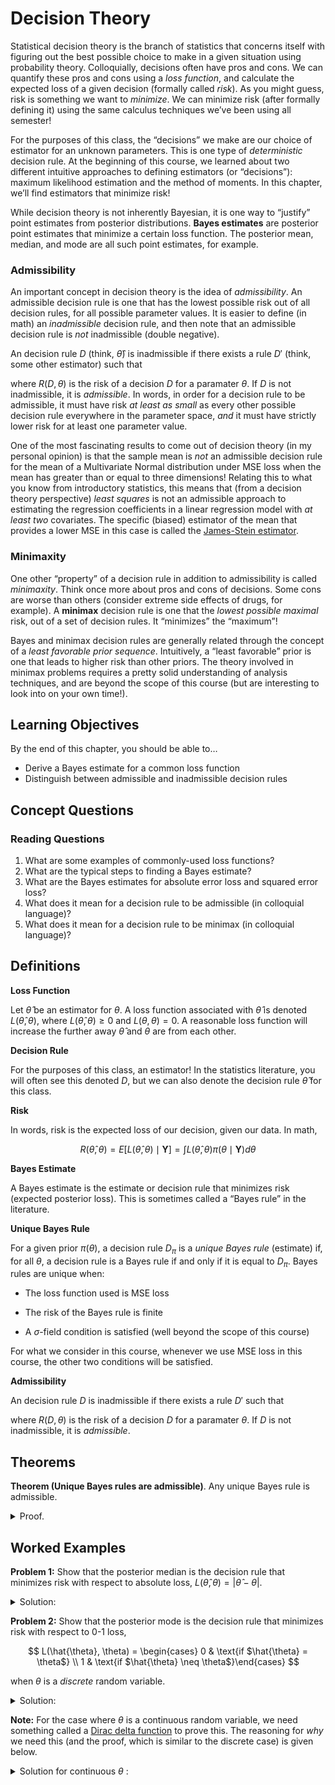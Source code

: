 # Decision Theory

Statistical decision theory is the branch of statistics that concerns itself with figuring out the best possible choice to make in a given situation using probability theory. Colloquially, decisions often have pros and cons. We can quantify these pros and cons using a *loss function*, and calculate the expected loss of a given decision (formally called *risk*). As you might guess, risk is something we want to *minimize*. We can minimize risk (after formally defining it) using the same calculus techniques we've been using all semester!

For the purposes of this class, the "decisions" we make are our choice of estimator for an unknown parameters. This is one type of *deterministic* decision rule. At the beginning of this course, we learned about two different intuitive approaches to defining estimators (or "decisions"): maximum likelihood estimation and the method of moments. In this chapter, we'll find estimators that minimize risk!

While decision theory is not inherently Bayesian, it is one way to "justify" point estimates from posterior distributions. **Bayes estimates** are posterior point estimates that minimize a certain loss function. The posterior mean, median, and mode are all such point estimates, for example.

### Admissibility {.unnumbered .unlisted}

An important concept in decision theory is the idea of *admissibility*. An admissible decision rule is one that has the lowest possible risk out of all decision rules, for all possible parameter values. It is easier to define (in math) an *inadmissible* decision rule, and then note that an admissible decision rule is *not* inadmissible (double negative).

An decision rule $D$ (think, $\hat{\theta}$) is inadmissible if there exists a rule $D'$ (think, some other estimator) such that

\begin{align*}
R(D, \theta) & \leq R(D, \theta) \quad \forall \theta \\
R(D', \theta) & < R(D, \theta) \quad \text{ for some } \theta
\end{align*}

where $R(D, \theta)$ is the risk of a decision $D$ for a paramater $\theta$. If $D$ is not inadmissible, it is *admissible*. In words, in order for a decision rule to be admissible, it must have risk *at least as small* as every other possible decision rule everywhere in the parameter space, *and* it must have strictly lower risk for at least one parameter value.

One of the most fascinating results to come out of decision theory (in my personal opinion) is that the sample mean is *not* an admissible decision rule for the mean of a Multivariate Normal distribution under MSE loss when the mean has greater than or equal to three dimensions! Relating this to what you know from introductory statistics, this means that (from a decision theory perspective) *least squares* is not an admissible approach to estimating the regression coefficients in a linear regression model with *at least two* covariates. The specific (biased) estimator of the mean that provides a lower MSE in this case is called the [James-Stein estimator](https://en.wikipedia.org/wiki/James%E2%80%93Stein_estimator).

### Minimaxity {.unnumbered .unlisted}

One other "property" of a decision rule in addition to admissibility is called *minimaxity*. Think once more about pros and cons of decisions. Some cons are worse than others (consider extreme side effects of drugs, for example). A **minimax** decision rule is one that the *lowest possible* *maximal* risk, out of a set of decision rules. It "minimizes" the "maximum"!

Bayes and minimax decision rules are generally related through the concept of a *least favorable prior sequence*. Intuitively, a "least favorable" prior is one that leads to higher risk than other priors. The theory involved in minimax problems requires a pretty solid understanding of analysis techniques, and are beyond the scope of this course (but are interesting to look into on your own time!).

## Learning Objectives

By the end of this chapter, you should be able to...

-   Derive a Bayes estimate for a common loss function
-   Distinguish between admissible and inadmissible decision rules

## Concept Questions

### Reading Questions

1.  What are some examples of commonly-used loss functions?
2.  What are the typical steps to finding a Bayes estimate?
3.  What are the Bayes estimates for absolute error loss and squared error loss?
4.  What does it mean for a decision rule to be admissible (in colloquial language)?
5.  What does it mean for a decision rule to be minimax (in colloquial language)?

## Definitions

**Loss Function**

Let $\hat{\theta}$ be an estimator for $\theta$. A loss function associated with $\hat{\theta}$ is denoted $L(\hat{\theta}, \theta)$, where $L(\hat{\theta}, \theta) \geq 0$ and $L(\theta, \theta) = 0$. A reasonable loss function will increase the further away $\hat{\theta}$ and $\theta$ are from each other.

**Decision Rule**

For the purposes of this class, an estimator! In the statistics literature, you will often see this denoted $D$, but we can also denote the decision rule $\hat{\theta}$ for this class.

**Risk**

In words, risk is the expected loss of our decision, given our data. In math,

$$
R(\hat{\theta}, \theta) = E[L(\hat{\theta}, \theta) \mid \textbf{Y}] = \int L(\hat{\theta}, \theta) \pi(\theta \mid \textbf{Y}) d\theta
$$

**Bayes Estimate**

A Bayes estimate is the estimate or decision rule that minimizes risk (expected posterior loss). This is sometimes called a "Bayes rule" in the literature.

**Unique Bayes Rule**

For a given prior $\pi(\theta)$, a decision rule $D_\pi$ is a *unique Bayes rule* (estimate) if, for all $\theta$, a decision rule is a Bayes rule if and only if it is equal to $D_\pi$. Bayes rules are unique when:

-   The loss function used is MSE loss

-   The risk of the Bayes rule is finite

-   A $\sigma$-field condition is satisfied (well beyond the scope of this course)

For what we consider in this course, whenever we use MSE loss in this course, the other two conditions will be satisfied.

**Admissibility**

An decision rule $D$ is inadmissible if there exists a rule $D'$ such that

\begin{align*}
R(D', \theta) & \leq R(D, \theta) \quad \forall \theta \\
R(D', \theta) & < R(D, \theta) \quad \text{ for some } \theta
\end{align*}

where $R(D, \theta)$ is the risk of a decision $D$ for a paramater $\theta$. If $D$ is not inadmissible, it is *admissible*.

## Theorems

**Theorem (Unique Bayes rules are admissible)**. Any unique Bayes rule is admissible.

<details>

<summary>Proof.</summary>

We'll prove this by contradiction!

Suppose that $D_\pi$ is a unique Bayes rule with respect to some prior $\pi(\theta)$, and that $D_\pi$ is *inadmissible*. Then there exists some other decision rule $D'$ such that $R(D', \theta) \leq R(D_\pi, \theta)$, for all $\theta$. Then,

\begin{align*}
    R(D', \theta) & \leq R(D_{\pi}, \theta) \quad \quad \text{(inadmissibility)} \\
    & = \inf_D R(D, \pi) \quad \quad \text{($D_\pi$ is Bayes)}
\end{align*}

and since $R(D', \theta) \leq \inf_D R(D, \pi)$, $D'$ is Bayes. But $D_\pi$ is *unique* Bayes by assumption, so this is a contradiction.

Therefore, $D_\pi$ is admissible.

</details>



## Worked Examples

**Problem 1:** Show that the posterior median is the decision rule that minimizes risk with respect to absolute loss, $L(\hat{\theta}, \theta) = |\hat{\theta} - \theta|$.

<details>

<summary>Solution:</summary>

We can write the risk with respect to absolute loss as

\begin{align*}
    R(\theta_0, \theta) & = E[L(\theta_0, \theta) \mid \textbf{Y}] \\
    & = \int L(\theta_0, \theta) \pi(\theta \mid \textbf{y}) d\theta \\
    & = \int |\theta_0 - \theta| \pi(\theta \mid \textbf{y}) d\theta \\
    & = \int_{I\{\theta_0 \geq \theta \}} \left( \theta_0 - \theta \right) \pi(\theta \mid \textbf{y}) d\theta + \int_{I\{\theta_0 < \theta \}} \left(  \theta - \theta_0 \right) \pi(\theta \mid \textbf{y}) d\theta \\
    & = \int_{-\infty}^{\theta_0} \left( \theta_0 - \theta \right) \pi(\theta \mid \textbf{y}) d\theta + \int_{\theta_0}^\infty \left( \theta - \theta_0 \right) \pi(\theta \mid \textbf{y}) d\theta
\end{align*}

Taking the derivative with respect to $\theta_0$, and setting this equal to zero we get

\begin{align*}
    0 & \equiv \frac{\partial}{\partial \theta_0} R(\theta_0, \theta) \\
    & = \frac{\partial}{\partial \theta_0} \left( \int_{-\infty}^{\theta_0} \left( \theta_0 - \theta \right) \pi(\theta \mid \textbf{y}) d\theta + \int_{\theta_0}^\infty \left( \theta - \theta_0 \right) \pi(\theta \mid \textbf{y}) d\theta  \right) \\
    & = \frac{\partial}{\partial \theta_0} \left( \theta_0 \int_{-\infty}^{\theta_0}  \pi(\theta \mid \textbf{y}) d\theta - \int_{-\infty}^{\theta_0} \theta \pi(\theta \mid \textbf{y}) d\theta + \int_{\theta_0}^\infty \theta \pi(\theta \mid \textbf{y}) d\theta - \theta_0 \int_{\theta_0}^\infty  \pi(\theta \mid \textbf{y}) d\theta \right) \\
    & = \theta_0 \pi(\theta_0 \mid \textbf{y}) + \int_{-\infty}^{\theta_0}  \pi(\theta \mid \textbf{y}) - \theta_0 \pi(\theta_0 \mid \textbf{y}) - \theta_0 \pi(\theta_0 \mid \textbf{y}) - \left[ \theta_0 (-\pi(\theta_0 \mid \textbf{y})) +  \int_{\theta_0}^\infty  \pi(\theta \mid \textbf{y})\right] \\
    & =  \left( \theta_0 - \theta_0 \right) \pi(\theta_0 \mid \textbf{y}) + \int_{-\infty}^{\theta_0} \pi(\theta \mid \textbf{y}) d\theta - \left( \theta_0 - \theta_0 \right) \pi(\theta_0 \mid \textbf{y}) - \int_{\theta_0}^\infty \pi(\theta \mid \textbf{y}) d\theta \\
    & = \int_{-\infty}^{\theta_0} \pi(\theta \mid \textbf{y}) d\theta - \int_{\theta_0}^\infty \pi(\theta \mid \textbf{y}) d\theta \\
    \int_{-\infty}^{\theta_0} \pi(\theta \mid \textbf{y}) d\theta & = \int_{\theta_0}^\infty \pi(\theta \mid \textbf{y}) d\theta
\end{align*}

(recalling that $\frac{\partial}{\partial x} \int_{-\infty}^x f(y) dy = f(x)$ and $\frac{\partial}{\partial x} \int_x^\infty f(y) dy = -f(x)$ and applying chain rule), and note that these two integrals are equal when $\theta_0$ is the posterior median.

</details>

**Problem 2:** Show that the posterior mode is the decision rule that minimizes risk with respect to 0-1 loss,

$$
L(\hat{\theta}, \theta) = \begin{cases} 0 & \text{if $\hat{\theta} = \theta$} \\ 1 & \text{if $\hat{\theta} \neq \theta$}\end{cases}
$$

when $\theta$ is a *discrete* random variable.

<details>

<summary>Solution:</summary>

Note that we can rewrite the 0-1 loss function as $L(\hat{\theta},\theta) = 1 - I\{\hat{\theta} = \theta\}$. Then we can write,

\begin{align*}
    R(\theta_0, \theta) & = E[L(\theta_0, \theta) \mid \textbf{Y}] \\
    & = \sum_{\theta} L(\theta_0, \theta) \pi(\theta \mid \textbf{y})  \\
    & = \sum_{\theta} \left( 1 - I\{\theta_0 = \theta\} \right) \pi(
    \theta \mid \textbf{y} )  \\
    & = \sum_{\theta} \pi(
    \theta \mid \textbf{y} ) - \sum_{\theta} I\{\theta_0 = \theta\} \pi(
    \theta \mid \textbf{y})  \\
    & = 1 - \pi(\theta_0 \mid \textbf{y})
\end{align*}

since pmfs sum to $1$. Then taking the derivative and setting this equal to zero gives

\begin{align*}
    0 & \equiv \frac{\partial}{\partial \theta_0} R(\theta_0, \theta) \\
    & = \frac{\partial}{\partial \theta_0}  \left( 1 - \pi(\theta_0 \mid \textbf{y}) \right) \\
    & = \frac{\partial}{\partial \theta_0} \pi(\theta_0 \mid \textbf{y})
\end{align*}

and the solution to this equation is, by definition, the posterior mode.

</details>

**Note:** For the case where $\theta$ is a continuous random variable, we need something called a [Dirac delta function](https://en.wikipedia.org/wiki/Dirac_delta_function) to prove this. The reasoning for *why* we need this (and the proof, which is similar to the discrete case) is given below.

<details>

<summary>Solution for continuous $\theta$ :</summary>

Note that we can rewrite the 0-1 loss function as $L(\hat{\theta},\theta) = 1 - \delta\{\hat{\theta} - \theta\}$, where $\delta$ is the Dirac delta function. Then we can write,

\begin{align*}
    R(\theta_0, \theta) & = E[L(\theta_0, \theta) \mid \textbf{Y}] \\
    & = \int L(\theta_0, \theta) \pi(\theta \mid \textbf{y}) d\theta \\
    & = \int \left( 1 - \delta(\theta_0 - \theta) \right) \pi(
    \theta \mid \textbf{y} ) d\theta  \\
    & = \int \pi(
    \theta \mid \textbf{y} ) d\theta  - \int \delta(\theta_0 - \theta) \pi(
    \theta \mid \textbf{y}) d\theta   \\
    & = 1 - \pi(\theta_0 \mid \textbf{y})
\end{align*}

since pdfs integrate to $1$. The reason why we can't use the same indicator definition as for the discrete case is because the integral of an indicator that is only positive at a single observation is *zero*. The Dirac delta function, on the other hand, has positive mass (equal to 1) at $\theta_0 - \theta = 0$. Take Projects in Real Analysis to learn more! Taking the derivative and setting this equal to zero gives the same result as in the discrete case.

</details>
